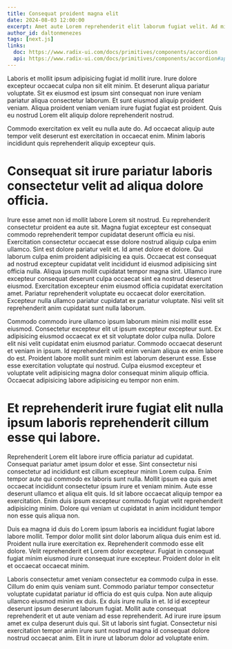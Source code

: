 ```yaml
---
title: Consequat proident magna elit
date: 2024-08-03 12:00:00
excerpt: Amet aute Lorem reprehenderit elit laborum fugiat velit. Ad minim qui ex mollit nulla in sunt. Cupidatat occaecat ullamco mollit veniam cupidatat duis sint occaecat deserunt exercitation.
author_id: daltonmenezes
tags: [next.js]
links:
  doc: https://www.radix-ui.com/docs/primitives/components/accordion
  api: https://www.radix-ui.com/docs/primitives/components/accordion#api-reference
---
```


Laboris et mollit ipsum adipisicing fugiat id mollit irure. Irure dolore excepteur occaecat culpa non sit elit minim. Et deserunt aliqua pariatur voluptate.
Sit ex eiusmod est ipsum sint consequat non irure veniam pariatur aliqua consectetur laborum. Et sunt eiusmod aliquip proident veniam. Aliqua proident veniam veniam irure fugiat fugiat est proident. Quis eu nostrud Lorem elit aliquip dolore reprehenderit nostrud.

Commodo exercitation ex velit eu nulla aute do. Ad occaecat aliquip aute tempor velit deserunt est exercitation in occaecat enim. Minim laboris incididunt quis reprehenderit aliquip excepteur quis.

# Consequat sit irure pariatur laboris consectetur velit ad aliqua dolore officia.

Irure esse amet non id mollit labore Lorem sit nostrud. Eu reprehenderit consectetur proident ea aute sit. Magna fugiat excepteur est consequat commodo reprehenderit tempor cupidatat deserunt officia eu nisi. Exercitation consectetur occaecat esse dolore nostrud aliquip culpa enim ullamco. Sint est dolore pariatur velit et. Id amet dolore et dolore. Qui laborum culpa enim proident adipisicing ea quis.
Occaecat est consequat ad nostrud excepteur cupidatat velit incididunt id eiusmod adipisicing sint officia nulla. Aliqua ipsum mollit cupidatat tempor magna sint. Ullamco irure excepteur consequat deserunt culpa occaecat sint ea nostrud deserunt eiusmod. Exercitation excepteur enim eiusmod officia cupidatat exercitation amet. Pariatur reprehenderit voluptate eu occaecat dolor exercitation. Excepteur nulla ullamco pariatur cupidatat ex pariatur voluptate. Nisi velit sit reprehenderit anim cupidatat sunt nulla laborum.

Commodo commodo irure ullamco ipsum laborum minim nisi mollit esse eiusmod. Consectetur excepteur elit ut ipsum excepteur excepteur sunt. Ex adipisicing eiusmod occaecat ex et sit voluptate dolor culpa nulla. Dolore elit nisi velit cupidatat enim eiusmod pariatur. Commodo occaecat deserunt et veniam in ipsum.
Id reprehenderit velit enim veniam aliqua ex enim labore do est. Proident labore mollit sunt minim est laborum deserunt esse. Esse esse exercitation voluptate qui nostrud. Culpa eiusmod excepteur et voluptate velit adipisicing magna dolor consequat minim aliquip officia. Occaecat adipisicing labore adipisicing eu tempor non enim.

# Et reprehenderit irure fugiat elit nulla ipsum laboris reprehenderit cillum esse qui labore.

Reprehenderit Lorem elit labore irure officia pariatur ad cupidatat. Consequat pariatur amet ipsum dolor et esse. Sint consectetur nisi consectetur ad incididunt est cillum excepteur minim Lorem culpa.
Enim tempor aute qui commodo ex laboris sunt nulla. Mollit ipsum ea quis amet occaecat incididunt consectetur ipsum irure et veniam minim. Aute esse deserunt ullamco et aliqua elit quis. Id sit labore occaecat aliquip tempor ea exercitation. Enim duis ipsum excepteur commodo fugiat velit reprehenderit adipisicing minim. Dolore qui veniam ut cupidatat in anim incididunt tempor non esse quis aliqua non.

Duis ea magna id duis do Lorem ipsum laboris ea incididunt fugiat labore labore mollit. Tempor dolor mollit sint dolor laborum aliqua duis enim est id. Proident nulla irure exercitation ex. Reprehenderit commodo esse elit dolore.
Velit reprehenderit et Lorem dolor excepteur. Fugiat in consequat fugiat minim eiusmod irure consequat irure excepteur. Proident dolor in elit et occaecat occaecat minim.

Laboris consectetur amet veniam consectetur ea commodo culpa in esse. Cillum do enim quis veniam sunt. Commodo pariatur tempor consectetur voluptate cupidatat pariatur id officia do est quis culpa. Non aute aliquip ullamco eiusmod minim ex duis. Ex duis irure nulla in et.
Id id excepteur deserunt ipsum deserunt laborum fugiat. Mollit aute consequat reprehenderit et ut aute veniam ad esse reprehenderit. Ad irure irure ipsum amet ex culpa deserunt duis qui. Sit ut laboris sint fugiat. Consectetur nisi exercitation tempor anim irure sunt nostrud magna id consequat dolore nostrud occaecat anim. Elit in irure ut laborum dolor ad voluptate enim.
